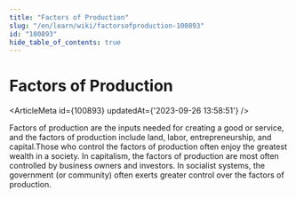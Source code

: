 ```yaml
---
title: "Factors of Production"
slug: "/en/learn/wiki/factorsofproduction-100893"
id: "100893"
hide_table_of_contents: true
---
```



# Factors of Production

<ArticleMeta id={100893} updatedAt={'2023-09-26 13:58:51'} />
<div className='border-solid border-b border-t-0 my-4 border-[var(--ifm-color-gray-300)]' />

Factors of production are the inputs needed for creating a good or service, and the factors of production include land, labor, entrepreneurship, and capital.Those who control the factors of production often enjoy the greatest wealth in a society. In capitalism, the factors of production are most often controlled by business owners and investors. In socialist systems, the government (or community) often exerts greater control over the factors of production.
